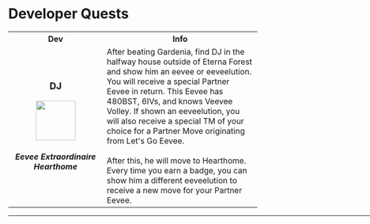 # Developer Quests

<table>
 <tr>
    <th width="300">Dev</th>
    <th width="700">Info</th>
  </tr>
  <tr><td align="center" height="300"><h3>DJ</h3>    
        <img src="https://raw.githubusercontent.com/TeamLumi/luminescent-team/main/static/img/Evoli_custom_sprite.png" width="80px" />     
        <h5>Eevee Extraordinaire<br/>
            Hearthome</h5>     
      </td>
      <td>After beating Gardenia, find DJ in the halfway house outside of Eterna Forest and show him an eevee or eeveelution. You will receive a special Partner Eevee in return. This Eevee has 480BST, 6IVs, and knows Veevee Volley. If shown an eeveelution, you will also receive a special TM of your choice for a Partner Move originating from Let's Go Eevee.<br/><br/>
After this, he will move to Hearthome. Every time you earn a badge, you can show him a different eeveelution to receive a new move for your Partner Eevee.</td>
  </tr>
</table>
<hr width="1000" />
